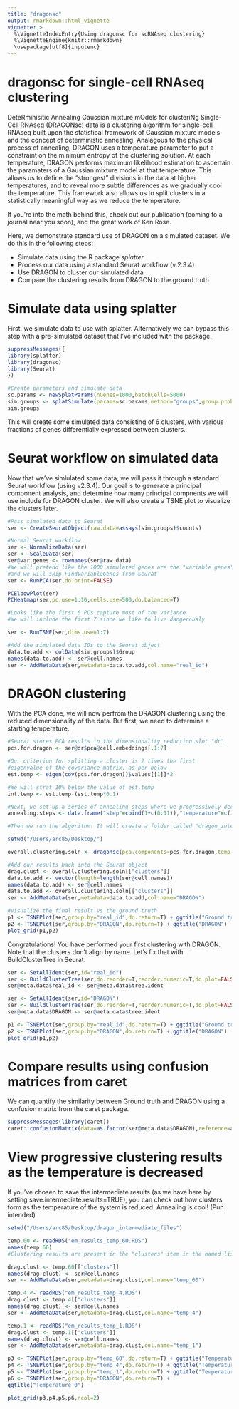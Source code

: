 ```yaml
---
title: "dragonsc"
output: rmarkdown::html_vignette
vignette: >
  %\VignetteIndexEntry{Using dragonsc for scRNAseq clustering}
  %\VignetteEngine{knitr::rmarkdown}
  \usepackage[utf8]{inputenc}
---
```

# dragonsc for single-cell RNAseq clustering

DeteRminisitic Annealing Gaussian mixture mOdels for clusteriNg Single-Cell RNAseq (DRAGONsc) data is a clustering algorithm for single-cell RNAseq built upon the statistical framework of Gaussian mixture models and the concept of deterministic annealing. Analagous to the physical process of annealing, DRAGON uses a temperature parameter to put a constraint on the minimum entropy of the clustering solution. At each temperature, DRAGON performs maximum likelihood estimation to ascertain the paramaters of a Gaussian mixture model at that temperature. This allows us to define the "strongest" divisions in the data at higher temperatures, and to reveal more subtle differences as we gradually cool the temperature. This framework also allows us to split clusters in a statistically meaningful way as we reduce the temperature.

If you're into the math behind this, check out our publication (coming to a journal near you soon), and the great work of Ken Rose.

Here, we demonstrate standard use of DRAGON on a simulated dataset. We do this in the following steps:

- Simulate data using the R package *splatter*
- Process our data using a standard Seurat workflow (v.2.3.4)
- Use DRAGON to cluster our simulated data
- Compare the clustering results from DRAGON to the ground truth

# Simulate data using splatter

First, we simulate data to use with splatter. Alternatively we can bypass this step with a pre-simulated dataset that I've included with the package.

```r
suppressMessages({
library(splatter)
library(dragonsc)
library(Seurat)
})

#Create parameters and simulate data
sc.params <- newSplatParams(nGenes=1000,batchCells=5000)
sim.groups <- splatSimulate(params=sc.params,method="groups",group.prob=c(0.10,0.10,0.15,0.15,0.25,0.25),de.prob=c(0.3,0.2,0.2,0.1,0.2,0.1),verbose=F)
sim.groups
```

This will create some simulated data consisting of 6 clusters, with various fractions of genes differentially expressed between clusters.

# Seurat workflow on simulated data

Now that we've simlulated some data, we will pass it through a standard Seurat workflow (using v2.3.4). Our goal is to generate a principal component analysis, and determine how many principal compnents we will use include for DRAGON cluster. We will also create a TSNE plot to visualize the clusters later.

```r
#Pass simulated data to Seurat
ser <- CreateSeuratObject(raw.data=assays(sim.groups)$counts)

#Normal Seurat workflow
ser <- NormalizeData(ser)
ser <- ScaleData(ser)
ser@var.genes <- rownames(ser@raw.data)
#We will pretend like the 1000 simulated genes are the "variable genes",
#and we will skip FindVariableGenes from Seurat
ser <- RunPCA(ser,do.print=FALSE)

PCElbowPlot(ser)
PCHeatmap(ser,pc.use=1:10,cells.use=500,do.balanced=T)

#Looks like the first 6 PCs capture most of the variance
#We will include the first 7 since we like to live dangerously

ser <- RunTSNE(ser,dims.use=1:7)

#Add the simulated data IDs to the Seurat object
data.to.add <- colData(sim.groups)$Group
names(data.to.add) <- ser@cell.names
ser <- AddMetaData(ser,metadata=data.to.add,col.name="real_id")
```

# DRAGON clustering

With the PCA done, we will now perfrom the DRAGON clustering using the reduced dimensionality of the data. But first, we need to determine a starting temperature.

```r
#Seurat stores PCA results in the dimensionality reduction slot "dr".
pcs.for.dragon <- ser@dr$pca@cell.embeddings[,1:7]

#Our criterion for splitting a cluster is 2 times the first
#eigenvalue of the covariance matrix, as per below
est.temp <- eigen(cov(pcs.for.dragon))$values[[1]]*2

#We will strat 10% below the value of est.temp
int.temp <- est.temp-(est.temp*0.1)

#Next, we set up a series of annealing steps where we progressively decrease the temperature.
annealing.steps <- data.frame("step"=cbind(1+c(0:11)),"temperature"=c(int.temp*exp(-(0:10)*0.45),0))

#Then we run the algorithm! It will create a folder called "dragon_intermediate_files" since save.intermediate.files=TRUE

setwd("/Users/arc85/Desktop/")

overall.clustering.soln <- dragonsc(pca.components=pcs.for.dragon,temp.decay.steps=annealing.steps,max.iterations=20,delta.log.likelihood=1e-6,max.clusters=6,save.intermediate.files=TRUE,num.cores=2,verbose=TRUE)

#Add our results back into the Seurat object
drag.clust <- overall.clustering.soln[["clusters"]]
data.to.add <- vector(length=length(ser@cell.names))
names(data.to.add) <- ser@cell.names
data.to.add <- overall.clustering.soln[["clusters"]]
ser <- AddMetaData(ser,metadata=data.to.add,col.name="DRAGON")

#Visualize the final result vs the ground truth
p1 <- TSNEPlot(ser,group.by="real_id",do.return=T) + ggtitle("Ground truth")
p2 <- TSNEPlot(ser,group.by="DRAGON",do.return=T) + ggtitle("DRAGON")
plot_grid(p1,p2)
```

Congratulations! You have performed your first clustering with DRAGON. Note that the clusters don't align by name. Let's fix that with BuildClusterTree in Seurat.

```r
ser <- SetAllIdent(ser,id="real_id")
ser <- BuildClusterTree(ser,do.reorder=T,reorder.numeric=T,do.plot=FALSE,show.progress=FALSE)
ser@meta.data$real_id <- ser@meta.data$tree.ident

ser <- SetAllIdent(ser,id="DRAGON")
ser <- BuildClusterTree(ser,do.reorder=T,reorder.numeric=T,do.plot=FALSE,show.progress=FALSE)
ser@meta.data$DRAGON <- ser@meta.data$tree.ident

p1 <- TSNEPlot(ser,group.by="real_id",do.return=T) + ggtitle("Ground truth")
p2 <- TSNEPlot(ser,group.by="DRAGON",do.return=T) + ggtitle("DRAGON")
plot_grid(p1,p2)
```

# Compare results using confusion matrices from caret

We can quantify the similarity between Ground truth and DRAGON using a confusion matrix from the caret package.

```r
suppressMessages(library(caret))
caret::confusionMatrix(data=as.factor(ser@meta.data$DRAGON),reference=as.factor(ser@meta.data$real_id))
```

# View progressive clustering results as the temperature is decreased

If you've chosen to save the intermediate results (as we have here by setting save.intermediate.results=TRUE), you can check out how clusters form as the temperature of the system is reduced. Annealing is cool! (Pun intended)

```r
setwd("/Users/arc85/Desktop/dragon_intermediate_files")

temp.60 <- readRDS("em_results_temp_60.RDS")
names(temp.60)
#Clustering results are present in the "clusters" item in the named list

drag.clust <- temp.60[["clusters"]]
names(drag.clust) <- ser@cell.names
ser <- AddMetaData(ser,metadata=drag.clust,col.name="temp_60")

temp.4 <- readRDS("em_results_temp_4.RDS")
drag.clust <- temp.4[["clusters"]]
names(drag.clust) <- ser@cell.names
ser <- AddMetaData(ser,metadata=drag.clust,col.name="temp_4")

temp.1 <- readRDS("em_results_temp_1.RDS")
drag.clust <- temp.1[["clusters"]]
names(drag.clust) <- ser@cell.names
ser <- AddMetaData(ser,metadata=drag.clust,col.name="temp_1")

p3 <- TSNEPlot(ser,group.by="temp_60",do.return=T) + ggtitle("Temperature 60")
p4 <- TSNEPlot(ser,group.by="temp_4",do.return=T) + ggtitle("Temperature 4")
p5 <- TSNEPlot(ser,group.by="temp_1",do.return=T) + ggtitle("Temperature 1")
p6 <- TSNEPlot(ser,group.by="DRAGON",do.return=T) +
ggtitle("Temperature 0")

plot_grid(p3,p4,p5,p6,ncol=2)
```
